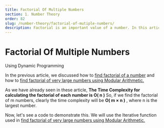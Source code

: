 ```yaml
---
title: Factorial Of Multiple Numbers
section: 1. Number Theory
order: 82
slug: /number-theory/factorial-of-mutiple-numbers/
description: Factorial is an important value of a number. In this article, we will calculate the factorial of multiple numbers and optimize it using Dynamic Programming.
---
```


# Factorial Of Multiple Numbers
Using Dynamic Programming

In the previous article, we discussed how to [find factorial of a number](/number-theory/factorial-of-number/) and how to [find factorial of very large numbers using Modular Arithmetic.](/number-theory/factorial-of-large-numbers/)

As we have already seen in these article, **The Time Complexity for calculating the factorial of each number is O( n )**
So, if we find the factorial of m numbers, clearly the time complexity will be **O( m × n )** , where n is the largest number.

Now, let's see a code to demonstrate this. We will use the Iterative function used in [find factorial of very large numbers using Modular Arithmetic.](/number-theory/factorial-of-large-numbers/)